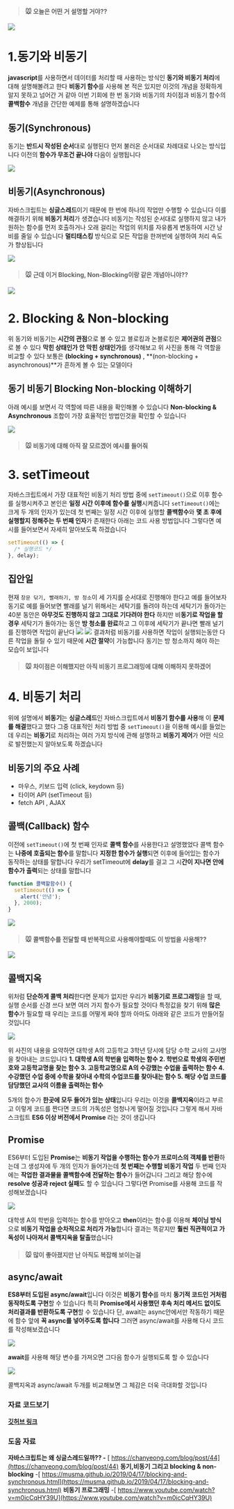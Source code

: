 > #### 🐭 오늘은 어떤 거 설명할 거야??

![](https://dctwxpkwzbaeulfrrvgo.supabase.co/storage/v1/object/public/image//4-1.png)

# 1.동기와 비동기

**javascript**를 사용하면서 데이터를 처리할 때 사용하는 방식인 **동기와 비동기 처리**에 대해 설명해볼려고 한다 **비동기 함수**를 사용해 본 적은 있지만 이것의 개념을 정확하게 알지 못하고 넘어간 거 같아 이번 기회에 한 번 동기와 비동기의 차이점과 비동기 함수의 **콜백함수** 개념을 간단한 예제를 통해 설명하겠습니다

## 동기(Synchronous)

동기는 **반드시 작성된 순서**대로 실행된다 먼저 불러온 순서대로 차례대로 나오는 방식입니다 이전의 **함수가 무조건 끝나야** 다음이 실행됩니다

![](https://dctwxpkwzbaeulfrrvgo.supabase.co/storage/v1/object/public/image//4-2.png)

## 비동기(Asynchronous)

자바스크립트는 **싱글스레드**이기 때문에 한 번에 하나의 작업만 수행할 수 있습니다 이를 해결하기 위해 **비동기 처리**가 생겼습니다 비동기는 작성된 순서대로 실행하지 않고 내가 원하는 함수를 먼저 호출하거나 오래 걸리는 작업의 위치를 자유롭게 변동하여 시간 낭비를 줄일 수 있습니다 **멀티태스킹** 방식으로 모든 작업을 한꺼번에 실행하여 처리 속도가 향상됩니다

![](https://dctwxpkwzbaeulfrrvgo.supabase.co/storage/v1/object/public/image//4-3.png)

> #### 🐭 근데 이거 Blocking, Non-Blocking이랑 같은 개념아니야??

![](https://dctwxpkwzbaeulfrrvgo.supabase.co/storage/v1/object/public/image//4-4.png)

# 2. Blocking & Non-blocking

위 동기와 비동기는 **시간의 관점**으로 볼 수 있고 블로킹과 논블로킹은 **제어권의 관점**으로 볼 수 있다 **막힌 상태인가 안 막힌 상태인가**를 생각해보고 위 사진을 통해 각 역할을 비교할 수 있다 보통은 **(blocking + synchronous)** , **(non-blocking + asynchronous)**가 흔하게 볼 수 있는 모델이다

## 동기 비동기 Blocking Non-blocking 이해하기

아래 예시를 보면서 각 역할에 따른 내용을 확인해볼 수 있습니다 **Non-blocking & Asynchronous** 조합이 가장 효율적인 방법인것을 확인할 수 있습니다

![](https://dctwxpkwzbaeulfrrvgo.supabase.co/storage/v1/object/public/image//4-5.png)

> #### 🐭 비동기에 대해 아직 잘 모르겠어 예시를 들어줘

# 3. setTimeout

자바스크립트에서 가장 대표적인 비동기 처리 방법 중에 `setTimeout()`으로 이후 함수를 실행시켜주고 본인은 **일정 시간 이후에 함수를 실행**시켜줍니다 `setTimeout()`에는 크게 두 개의 인자가 있는데 첫 번째는 일정 시간 이후에 실행할 **콜백함수**와 **몇 초 후에 실행할지 정해주는 두 번째 인자**가 존재한다 아래는 코드 사용 방법입니다 그렇다면 예시를 들어보면서 자세히 알아보도록 하겠습니다

```typescript
setTimeout(() => {
  /* 실행코드 */
}, delay);
```

## 집안일

현재 `창문 닦기, 빨래하기, 방 청소`이 세 가지를 순서대로 진행해야 한다고 예를 들어보자 동기로 예를 들어보면 빨래를 널기 위해서는 세탁기를 돌려야 하는데 세탁기가 돌아가는 40분 동안은 **아무것도 진행하지 않고 그대로 기다려야 한다** 하지만 비**동기로 작업을 할 경우** 세탁기가 돌아가는 동안 **방 청소를 완료**하고 그 이후에 세탁기가 끝나면 빨래 널기를 진행하면 작업이 끝난다
![](https://dctwxpkwzbaeulfrrvgo.supabase.co/storage/v1/object/public/image//4-6.png)
![](https://dctwxpkwzbaeulfrrvgo.supabase.co/storage/v1/object/public/image//4-7.png)
결과처럼 비동기를 사용하면 작업이 실행되는동안 다른 작업을 돌릴 수 있기 때문에 **시간 절약**이 가능합니다 동기는 방 청소까지 해야 하는 모습이 보입니다

> #### 🐭 차이점은 이해했지만 아직 비동기 프로그래밍에 대해 이해하지 못하겠어

# 4. 비동기 처리

위에 설명에서 **비동기**는 **싱글스레드**인 자바스크립트에서 **비동기 함수를 사용**해 이 **문제를 해결**했다고 했다 그중 대표적인 처리 방법 중 `setTimeout()`을 이용해 예시를 들었는데 우리는 **비동기**로 처리하는 여러 가지 방식에 관해 설명하고 **비동기 제어**가 어떤 식으로 발전했는지 알아보도록 하겠습니다

## 비동기의 주요 사례

- 마우스, 키보드 입력 (click, keydown 등)
- 타이머 API (setTimeout 등)
- fetch API , AJAX

## 콜백(Callback) 함수

이전에 `setTimeout()`에 첫 번째 인자로 **콜백 함수**를 사용한다고 설명했었다 콜백 함수는 **나중에 호출되는 함수**를 말합니다 **지정한 함수가 실행**되면 이후에 들어있는 함수가 동작하는 상태를 말합니다 우리가 setTimeout에 **delay**를 걸고 그 시**간이 지나면 안에 함수가 출력**되는 상태를 말합니다

```typescript
function 콜백할함수() {
  setTimeout(() => {
    alert('안녕');
  }, 2000);
}
```

![](https://dctwxpkwzbaeulfrrvgo.supabase.co/storage/v1/object/public/image//4-8.gif)

> #### 🐭 콜백함수를 전달할 때 반복적으로 사용해야할때도 이 방법을 사용해??

![](https://dctwxpkwzbaeulfrrvgo.supabase.co/storage/v1/object/public/image//4-9.png)

## 콜백지옥

위처럼 **단순하게 콜백 처리**한다면 문제가 없지만 우리가 **비동기로 프로그래밍**을 할 때, 실행 순서를 신경 쓰다 보면 여러 가지 함수가 필요할 것이다 특정값을 찾기 위해 **많은 함수**가 필요할 때 우리는 코드를 어떻게 짜야 할까 아마도 아래와 같은 코드가 만들어질 것입니다

![](https://dctwxpkwzbaeulfrrvgo.supabase.co/storage/v1/object/public/image//4-10.png)

위 사진의 내용을 요약하면 대학생 A의 고등학교 3학년 당시에 담당 수학 교사의 교사명을 찾아내는 코드입니다
**1. 대학생 A의 학번을 입력하는 함수 2. 학번으로 학생의 주민번호와 고등학교명을 찾는 함수 3. 고등학교명으로 A의 수강했는 수업을 출력하는 함수 4. 수강했던 수업 중에 수학을 찾아내 수학의 수업코드를 찾아내는 함수 5. 해당 수업 코드를 담당했던 교사의 이름을 출력하는 함수**

5개의 함수가 **한곳에 모두 들어가 있는 상태**입니다 우리는 이것을 **콜백지옥**이라고 부르고 이렇게 코드를 짠다면 코드의 가독성은 엄청나게 떨어질 것입니다 그렇게 해서 자바스크립트 **ES6 이상 버전에서 Promise** 라는 것이 생깁니다

## Promise

ES6부터 도입된 **Promise**는 **비동기 작업을 수행하는 함수가 프로미스의 객체를 반환**하는데 그 생성자에 두 개의 인자가 들어가는데 **첫 번째는 수행할 비동기 작업** 두 번째 인자에는 **작업한 결과물을 콜백함수에 전달하는 함수**가 들어갑니다 그리고 해당 함수에 **resolve 성공과 reject 실패**도 할 수 있습니다 그렇다면 Promise를 사용해 코드를 작성해보겠습니다

![](https://dctwxpkwzbaeulfrrvgo.supabase.co/storage/v1/object/public/image//4-11.png)

대학생 A의 학번을 입력하는 함수를 받아오고 **then**이라는 함수를 이용해 **체이닝 방식**으로 **비동기 작업을 순차적으로 처리가 가능**합니다 결과는 똑같지만 **훨씬 직관적이고 가독성이 나아져서 콜백지옥을 탈출**했습니다

> #### 🐭 많이 좋아졌지만 난 아직도 복잡해 보이는걸

## async/await

**ES8부터 도입된 async/await**입니다 이것은 **비동기 함수**를 마치 **동기적 코드인 거처럼 동작하도록 구현**할 수 있습니다 특히 **Promise에서 사용했던 후속 처리 메서드 없이도 처리결과를 반환하도록 구현**할 수 있습니다 단, await는 async안에서만 작동하기 때문에 함수 앞에 **꼭 async를 넣어주도록 합니다** 그러면 async/await를 사용해 다시 코드를 작성해보겠습니다

![](https://dctwxpkwzbaeulfrrvgo.supabase.co/storage/v1/object/public/image//4-12.png)

**await**를 사용해 해당 변수를 가져오면 그다음 함수가 실행되도록 할 수 있습니다

![](https://dctwxpkwzbaeulfrrvgo.supabase.co/storage/v1/object/public/image//4-13.png)

콜백지옥과 async/await 두개를 비교해보면 그 체감은 더욱 극대화할 것입니다

### 자료 코드보기

**[깃허브 링크](https://github.com/jiho3894/async-await)**

### 도움 자료

**자바스크립트는 왜 싱글스레드일까?? -** [ https://chanyeong.com/blog/post/44](https://chanyeong.com/blog/post/44)
**동기,비동기 그리고 blocking & non-blocking** -[ https://musma.github.io/2019/04/17/blocking-and-synchronous.html](https://musma.github.io/2019/04/17/blocking-and-synchronous.html)
**비동기 프로그래밍** -[ https://www.youtube.com/watch?v=m0icCqHY39U](https://www.youtube.com/watch?v=m0icCqHY39U)
